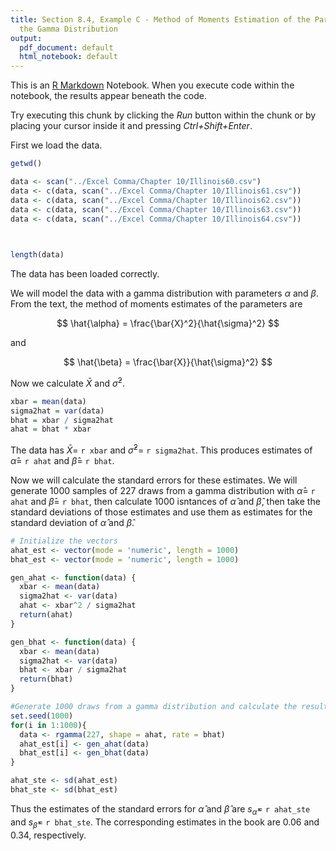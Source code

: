 ```yaml
---
title: Section 8.4, Example C - Method of Moments Estimation of the Parameters of
  the Gamma Distribution
output:
  pdf_document: default
  html_notebook: default
---
```


This is an [R Markdown](http://rmarkdown.rstudio.com) Notebook. When you execute code within the notebook, the results appear beneath the code. 

Try executing this chunk by clicking the *Run* button within the chunk or by placing your cursor inside it and pressing *Ctrl+Shift+Enter*. 

First we load the data.

```r
getwd()
```

```r
data <- scan("../Excel Comma/Chapter 10/Illinois60.csv")
data <- c(data, scan("../Excel Comma/Chapter 10/Illinois61.csv"))
data <- c(data, scan("../Excel Comma/Chapter 10/Illinois62.csv"))
data <- c(data, scan("../Excel Comma/Chapter 10/Illinois63.csv"))
data <- c(data, scan("../Excel Comma/Chapter 10/Illinois64.csv"))

          
```

```r
length(data)
```
The data has been loaded correctly.

We will model the data with a gamma distribution with parameters $\alpha$ and $\beta$. From the text, the method of moments estimates of the parameters are

$$
\hat{\alpha} = \frac{\bar{X}^2}{\hat{\sigma}^2}
$$

and

$$
\hat{\beta} = \frac{\bar{X}}{\hat{\sigma}^2}
$$

Now we calculate $\bar{X}$ and $\bar{\sigma}^2$.

```r
xbar = mean(data)
sigma2hat = var(data)
bhat = xbar / sigma2hat
ahat = bhat * xbar
```

The data has $\bar{X} =$ `r xbar` and $\hat{\sigma}^2 =$ `r sigma2hat`. This produces estimates of $\hat{\alpha} =$ `r ahat` and $\hat{\beta} =$ `r bhat`.

Now we will calculate the standard errors for these estimates. We will generate 1000 samples of 227 draws from a gamma distribution with $\hat{\alpha} =$ `r ahat` and $\hat{\beta} =$ `r bhat`, then calculate 1000 isntances of $\hat{\alpha}$ and $\hat{\beta}$, then take the standard deviations of those estimates and use them as estimates for the standard deviation of $\hat{\alpha}$ and $\hat{\beta}$.

```r
# Initialize the vectors
ahat_est <- vector(mode = 'numeric', length = 1000)
bhat_est <- vector(mode = 'numeric', length = 1000)

gen_ahat <- function(data) {
  xbar <- mean(data)
  sigma2hat <- var(data)
  ahat <- xbar^2 / sigma2hat
  return(ahat)
}

gen_bhat <- function(data) {
  xbar <- mean(data)
  sigma2hat <- var(data)
  bhat <- xbar / sigma2hat
  return(bhat)
}

#Generate 1000 draws from a gamma distribution and calculate the resulting a hat and b hat
set.seed(1000)
for(i in 1:1000){
  data <- rgamma(227, shape = ahat, rate = bhat)
  ahat_est[i] <- gen_ahat(data)
  bhat_est[i] <- gen_bhat(data)
}

ahat_ste <- sd(ahat_est)
bhat_ste <- sd(bhat_est)

```

Thus the estimates of the standard errors for $\hat{\alpha}$ and $\hat{\beta}$ are $s_{\hat{
\alpha}} =$ `r ahat_ste` and $s_{\hat{
\beta}} =$ `r bhat_ste`. The corresponding estimates in the book are 0.06 and 0.34, respectively.